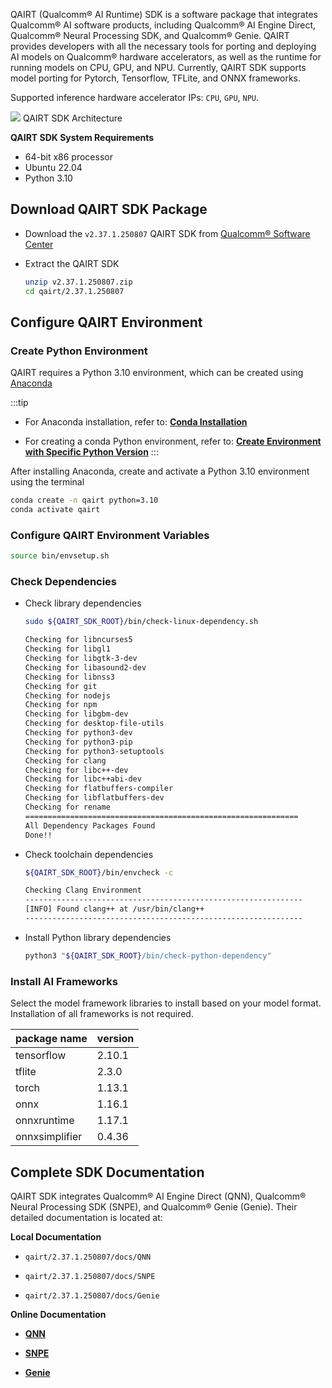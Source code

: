 QAIRT (Qualcomm® AI Runtime) SDK is a software package that integrates Qualcomm® AI software products,
including Qualcomm® AI Engine Direct, Qualcomm® Neural Processing SDK, and Qualcomm® Genie.
QAIRT provides developers with all the necessary tools for porting and deploying AI models on Qualcomm® hardware accelerators,
as well as the runtime for running models on CPU, GPU, and NPU.
Currently, QAIRT SDK supports model porting for Pytorch, Tensorflow, TFLite, and ONNX frameworks.

Supported inference hardware accelerator IPs: `CPU`, `GPU`, `NPU`.

<div style={{ textAlign: "center" }}>
  <img src="/en/img/dragon/q6a/qairt_arch.webp" style={{ width: "65%" }} />
  QAIRT SDK Architecture
</div>

**QAIRT SDK System Requirements**

- 64-bit x86 processor
- Ubuntu 22.04
- Python 3.10

## Download QAIRT SDK Package

- Download the `v2.37.1.250807` QAIRT SDK from [Qualcomm® Software Center](https://softwarecenter.qualcomm.com/api/download/software/sdks/Qualcomm_AI_Runtime_Community/All/2.37.1.250807/v2.37.1.250807.zip)

- Extract the QAIRT SDK

    <NewCodeBlock tip="X86 Linux PC" type="PC">

  ```bash
  unzip v2.37.1.250807.zip
  cd qairt/2.37.1.250807
  ```

    </NewCodeBlock>

## Configure QAIRT Environment

### Create Python Environment

QAIRT requires a Python 3.10 environment, which can be created using [Anaconda](https://www.anaconda.com/download/success)

:::tip

- For Anaconda installation, refer to: [**Conda Installation**](../virtual-env/conda_install)

- For creating a conda Python environment, refer to: [**Create Environment with Specific Python Version**](../virtual-env/conda_use#create-environment-with-specific-python-version)
  :::

After installing Anaconda, create and activate a Python 3.10 environment using the terminal

<NewCodeBlock tip="X86 Linux PC" type="PC">

```bash
conda create -n qairt python=3.10
conda activate qairt
```

</NewCodeBlock>

### Configure QAIRT Environment Variables

<NewCodeBlock tip="X86 Linux PC" type="PC">

```bash
source bin/envsetup.sh
```

</NewCodeBlock>

### Check Dependencies

- Check library dependencies

    <NewCodeBlock tip="X86 Linux PC" type="PC">

  ```bash
  sudo ${QAIRT_SDK_ROOT}/bin/check-linux-dependency.sh
  ```

    </NewCodeBlock>

  ```bash
  Checking for libncurses5
  Checking for libgl1
  Checking for libgtk-3-dev
  Checking for libasound2-dev
  Checking for libnss3
  Checking for git
  Checking for nodejs
  Checking for npm
  Checking for libgbm-dev
  Checking for desktop-file-utils
  Checking for python3-dev
  Checking for python3-pip
  Checking for python3-setuptools
  Checking for clang
  Checking for libc++-dev
  Checking for libc++abi-dev
  Checking for flatbuffers-compiler
  Checking for libflatbuffers-dev
  Checking for rename
  =============================================================
  All Dependency Packages Found
  Done!!
  ```

- Check toolchain dependencies

    <NewCodeBlock tip="X86 Linux PC" type="PC">

  ```bash
  ${QAIRT_SDK_ROOT}/bin/envcheck -c
  ```

    </NewCodeBlock>

  ```bash
  Checking Clang Environment
  --------------------------------------------------------------
  [INFO] Found clang++ at /usr/bin/clang++
  --------------------------------------------------------------
  ```

- Install Python library dependencies

    <NewCodeBlock tip="X86 Linux PC" type="PC">

  ```bash
  python3 "${QAIRT_SDK_ROOT}/bin/check-python-dependency"
  ```

    </NewCodeBlock>

### Install AI Frameworks

Select the model framework libraries to install based on your model format. Installation of all frameworks is not required.

| package name   | version |
| -------------- | ------- |
| tensorflow     | 2.10.1  |
| tflite         | 2.3.0   |
| torch          | 1.13.1  |
| onnx           | 1.16.1  |
| onnxruntime    | 1.17.1  |
| onnxsimplifier | 0.4.36  |

## Complete SDK Documentation

QAIRT SDK integrates Qualcomm® AI Engine Direct (QNN), Qualcomm® Neural Processing SDK (SNPE), and Qualcomm® Genie (Genie).
Their detailed documentation is located at:

**Local Documentation**

- `qairt/2.37.1.250807/docs/QNN`

- `qairt/2.37.1.250807/docs/SNPE`

- `qairt/2.37.1.250807/docs/Genie`

**Online Documentation**

- [**QNN**](https://docs.qualcomm.com/bundle/publicresource/topics/80-63442-50/introduction.html)

- [**SNPE**](https://docs.qualcomm.com/bundle/publicresource/topics/80-63442-2/overview.html)

- [**Genie**](https://docs.qualcomm.com/bundle/publicresource/topics/80-63442-100/introduction.html?product=1601111740062489)
